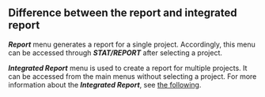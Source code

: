 ## Difference between the report and integrated report

**_Report_** menu generates a report for a single project. Accordingly, this menu can be accessed through **_STAT/REPORT_** after selecting a project.

**_Integrated Report_** menu is used to create a report for multiple projects. It can be accessed from the main menus without selecting a project. For more information about the **_Integrated Report_**, see [the following](integrated-report).
